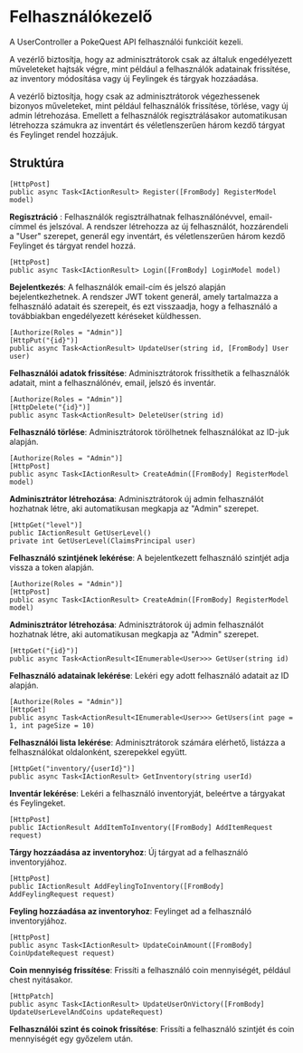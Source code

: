 # Felhasználókezelő

A UserController a PokeQuest API felhasználói funkcióit kezeli.

A vezérlő biztosítja, hogy az adminisztrátorok csak az általuk engedélyezett műveleteket hajtsák végre, mint például a felhasználók adatainak frissítése, az inventory módosítása vagy új Feylingek és tárgyak hozzáadása.

A vezérlő biztosítja, hogy csak az adminisztrátorok végezhessenek bizonyos műveleteket, mint például felhasználók frissítése, törlése, vagy új admin létrehozása. Emellett a felhasználók regisztrálásakor automatikusan létrehozza számukra az inventárt és véletlenszerűen három kezdő tárgyat és Feylinget rendel hozzájuk.

## Struktúra

```
[HttpPost]
public async Task<IActionResult> Register([FromBody] RegisterModel model)
```

**Regisztráció** : Felhasználók regisztrálhatnak felhasználónévvel, email-címmel és jelszóval. A rendszer létrehozza az új felhasználót, hozzárendeli a "User" szerepet, generál egy inventárt, és véletlenszerűen három kezdő Feylinget és tárgyat rendel hozzá.

```
[HttpPost]
public async Task<IActionResult> Login([FromBody] LoginModel model)
```

**Bejelentkezés**: A felhasználók email-cím és jelszó alapján bejelentkezhetnek. A rendszer JWT tokent generál, amely tartalmazza a felhasználó adatait és szerepeit, és ezt visszaadja, hogy a felhasználó a továbbiakban engedélyezett kéréseket küldhessen.

```
[Authorize(Roles = "Admin")]
[HttpPut("{id}")]
public async Task<ActionResult> UpdateUser(string id, [FromBody] User user)
```

**Felhasználói adatok frissítése**: Adminisztrátorok frissíthetik a felhasználók adatait, mint a felhasználónév, email, jelszó és inventár.


```
[Authorize(Roles = "Admin")]
[HttpDelete("{id}")]
public async Task<ActionResult> DeleteUser(string id)
```

**Felhasználó törlése**: Adminisztrátorok törölhetnek felhasználókat az ID-juk alapján.

```
[Authorize(Roles = "Admin")]
[HttpPost]
public async Task<IActionResult> CreateAdmin([FromBody] RegisterModel model)
```

**Adminisztrátor létrehozása**: Adminisztrátorok új admin felhasználót hozhatnak létre, aki automatikusan megkapja az "Admin" szerepet.




```
[HttpGet("level")]
public IActionResult GetUserLevel()
private int GetUserLevel(ClaimsPrincipal user)
```

**Felhasználó szintjének lekérése**: A bejelentkezett felhasználó szintjét adja vissza a token alapján.


```
[Authorize(Roles = "Admin")]
[HttpPost]
public async Task<IActionResult> CreateAdmin([FromBody] RegisterModel model)
```

**Adminisztrátor létrehozása**: Adminisztrátorok új admin felhasználót hozhatnak létre, aki automatikusan megkapja az "Admin" szerepet.


```
[HttpGet("{id}")]
public async Task<ActionResult<IEnumerable<User>>> GetUser(string id)
```

**Felhasználó adatainak lekérése**: Lekéri egy adott felhasználó adatait az ID alapján.


```
[Authorize(Roles = "Admin")]
[HttpGet]
public async Task<ActionResult<IEnumerable<User>>> GetUsers(int page = 1, int pageSize = 10)
```

**Felhasználói lista lekérése**: Adminisztrátorok számára elérhető, listázza a felhasználókat oldalonként, szerepekkel együtt.

```
[HttpGet("inventory/{userId}")]
public async Task<IActionResult> GetInventory(string userId)
```

**Inventár lekérése**: Lekéri a felhasználó inventoryját, beleértve a tárgyakat és Feylingeket.


```
[HttpPost]
public IActionResult AddItemToInventory([FromBody] AddItemRequest request)
```

**Tárgy hozzáadása az inventoryhoz**: Új tárgyat ad a felhasználó inventoryjához.


```
[HttpPost]
public IActionResult AddFeylingToInventory([FromBody] AddFeylingRequest request)
```

**Feyling hozzáadása az inventoryhoz**: Feylinget ad a felhasználó inventoryjához.

```
[HttpPost]
public async Task<IActionResult> UpdateCoinAmount([FromBody] CoinUpdateRequest request)
```

**Coin mennyiség frissítése**: Frissíti a felhasználó coin mennyiségét, például chest nyitásakor.

```
[HttpPatch]
public async Task<IActionResult> UpdateUserOnVictory([FromBody] UpdateUserLevelAndCoins updateRequest)
```

**Felhasználói szint és coinok frissítése**: Frissíti a felhasználó szintjét és coin mennyiségét egy győzelem után.






